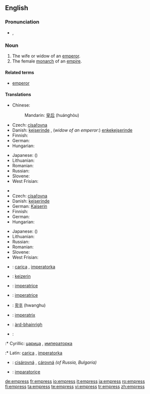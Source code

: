 ==English==
{{wikipedia|Emperor}}

===Pronunciation===
* {{IPA|/ˈɛmpɹəs/}}, {{SAMPA|/"Empr\@s/}}

===Noun===
{{en-noun|es}}

# The wife or widow of an [[emperor]].
# The female [[monarch]] of an [[empire]].

====Related terms====
* [[emperor]]

====Translations====
{{trans-top|wife or widow of an emperor}}
* Chinese:
*: Mandarin: [[皇后]] (huánghòu)
* Czech: [[císařovna]] {{f}}
* Danish: [[kejserinde]] {{c}}, (''widow of an emperor'':) [[enkekejserinde]] {{c}}
* Finnish: {{t|fi|keisarinna}}
* German: {{t+|de|Kaiserin|f}}
* Hungarian: {{t|hu|császárné}}
{{trans-mid}}
* Japanese: {{t+|ja|皇后|tr=kōgō|sc=Jpan}} ({{Jpan|[[こうごう]]}})
* Lithuanian: {{t|lt|imperatorienė|f|xs=Lithuanian}}
* Romanian: {{t+|ro|împărăteasă|f}}
* Russian: {{t|ru|императрица|f|tr=imp'eratríca|sc=Cyrl}}
* Slovene: {{t+|sl|cesarica|f}}
* West Frisian: {{t|fy|keizerinne|c}}
{{trans-bottom}}

{{rfc-tsort|duplicate language: German}}
{{trans-top|female monarch of an empire}}
* {{trreq|Chinese}}
* Czech: [[císařovna]] {{f}}
* Danish: [[kejserinde]] {{c}}
* German: [[Kaiserin]] {{f}}
* Finnish: {{t|fi|keisarinna}}
* German: {{t|de|Kaiserin|f}}
* Hungarian: {{t+|hu|császárnő}}
{{trans-mid}}
* Japanese: {{t+|ja|女帝|tr=jotei|sc=Jpan}} ({{Jpan|[[じょてい]]}})
* Lithuanian: {{t|lt|imperatorė|f|xs=Lithuanian}}
* Russian: {{t|ru|императрица|f|tr=imp'eratríca|sc=Cyrl}}
* Romanian: {{t+|ro|împărăteasă|f}}
* Slovene: {{t+|sl|cesarica|f}}
* West Frisian: {{t|fy|keizerinne|c}}
{{trans-bottom}}

{{checktrans-top}}
* {{ttbc|Bosnian}}: [[carica]] {{f}}, [[imperatorka]] {{f}}
* {{ttbc|Dutch}}: [[keizerin]] {{f}}
* {{ttbc|French}}: [[imperatrice]] {{f}}
* {{ttbc|Italian}}: [[imperatrice]] {{f}}
* {{ttbc|Korean}}: [[황후]] (hwanghu)
* {{ttbc|Latin}}: [[imperatrix]]
{{trans-mid}}
* {{ttbc|Scottish Gaelic}}: [[àrd-bhainrìgh]] {{f}}
* {{ttbc|Serbian}}:
:* Cyrillic: [[царица]] {{f}}, [[императорка]] {{f}}
:* Latin: [[carica]] {{f}}, [[imperatorka]] {{f}}
* {{ttbc|Slovak}}: [[cisárovná]] {{f}}, [[cárovná]] {{f}} ''(of Russia, Bulgaria)''
* {{ttbc|Turkish}}: [[imparatoriçe]]
{{trans-bottom}}

[[de:empress]]
[[fr:empress]]
[[io:empress]]
[[it:empress]]
[[ja:empress]]
[[ro:empress]]
[[fi:empress]]
[[ta:empress]]
[[te:empress]]
[[vi:empress]]
[[tr:empress]]
[[zh:empress]]